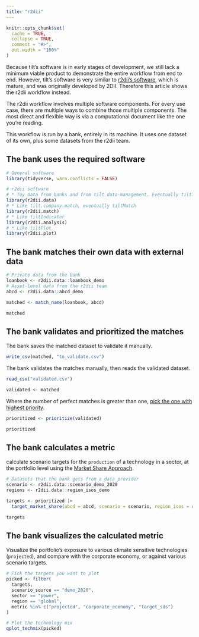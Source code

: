 ```yaml
---
title: "r2dii"
---
```


```r
knitr::opts_chunk$set(
  cache = TRUE,
  collapse = TRUE,
  comment = "#>",
  out.width = "100%"
)
```

Because tilt's software is in early stages of development, we still lack a
minimum viable product to demonstrate the entire workflow from end to end.
However, tilt's software is very similar to [r2dii's
software](https://pacta.rmi.org/pacta-for-banks-2020/), which is mature, and was
originally developed by 2DII. Therefore this article shows the r2dii workflow
instead.

The r2dii workflow involves multiple software components. For every use case,
there are multiple ways to combine those multiple components. The most direct
and flexible way is via a computational document like the one you're reading.

This workflow is run by a bank, entirely in its machine. It uses one dataset of
its own, plus some datasets from the r2dii team.

## The bank uses the required software

``` r
# General software
library(tidyverse, warn.conflicts = FALSE)

# r2dii software
# * Toy data from banks and from tilt data-management. Eventually tiltToyData.
library(r2dii.data)
# * Like tilt.company.match, eventually tiltMatch
library(r2dii.match)
# * Like tiltIndicator
library(r2dii.analysis)
# * Like tiltPlot
library(r2dii.plot)
```

## The bank matches their own data with external data

```r
# Private data from the bank
loanbook <- r2dii.data::loanbook_demo
# Asset-level data from the r2dii team
abcd <- r2dii.data::abcd_demo

matched <- match_name(loanbook, abcd)

matched
```

## The bank validates and prioritized the matches

The bank saves the matched dataset to validate it manually.

```r
write_csv(matched, "to_validate.csv")
```

The bank validates the matches manually, then reads the validated dataset.

```r
read_csv("validated.csv")
```

```r
validated <- matched
```

Where the number of perfect matches is greater than one, [pick the one with highest priority](https://rmi-pacta.github.io/r2dii.match/reference/prioritize.html).

```r
prioritized <- prioritize(validated)

prioritized
```

## The bank calculates a metric

calculate scenario targets for the `production` of a technology in a sector, at the portfolio level using the [Market Share Approach](https://rmi-pacta.github.io/r2dii.analysis/articles/target-market-share.html).

```r
# Datasets that the bank gets from a data provider
scenario <- r2dii.data::scenario_demo_2020
regions <- r2dii.data::region_isos_demo

targets <- prioritized |>
  target_market_share(abcd = abcd, scenario = scenario, region_isos = regions)

targets
```

## The bank visualizes the calculated metric

Visualize the portfolio's exposure to various climate sensitive technologies
(`projected`), and compare with the corporate economy, or against various
scenario targets.

```r
# Pick the targets you want to plot
picked <- filter(
  targets,
  scenario_source == "demo_2020",
  sector == "power",
  region == "global",
  metric %in% c("projected", "corporate_economy", "target_sds")
)

# Plot the technology mix
qplot_techmix(picked)
```
